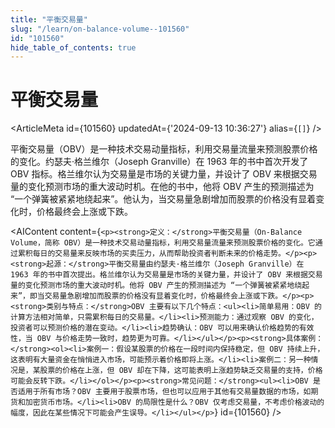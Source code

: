 ```yaml
---
title: "平衡交易量"
slug: "/learn/on-balance-volume--101560"
id: "101560"
hide_table_of_contents: true
---
```



# 平衡交易量

<ArticleMeta id={101560} updatedAt={'2024-09-13 10:36:27'} alias={`[]`} />
<div className='border-solid border-b border-t-0 my-4 border-[var(--ifm-color-gray-300)]' />

平衡交易量（OBV）是一种技术交易动量指标，利用交易量流量来预测股票价格的变化。约瑟夫·格兰维尔（Joseph Granville）在 1963 年的书中首次开发了 OBV 指标。格兰维尔认为交易量是市场的关键力量，并设计了 OBV 来根据交易量的变化预测市场的重大波动时机。在他的书中，他将 OBV 产生的预测描述为 “一个弹簧被紧紧地绕起来”。他认为，当交易量急剧增加而股票的价格没有显着变化时，价格最终会上涨或下跌。

<AIContent content={`<p><strong>定义：</strong>平衡交易量（On-Balance Volume，简称 OBV）是一种技术交易动量指标，利用交易量流量来预测股票价格的变化。它通过累积每日的交易量来反映市场的买卖压力，从而帮助投资者判断未来的价格走势。</p><p><strong>起源：</strong>平衡交易量由约瑟夫·格兰维尔（Joseph Granville）在 1963 年的书中首次提出。格兰维尔认为交易量是市场的关键力量，并设计了 OBV 来根据交易量的变化预测市场的重大波动时机。他将 OBV 产生的预测描述为 “一个弹簧被紧紧地绕起来”，即当交易量急剧增加而股票的价格没有显着变化时，价格最终会上涨或下跌。</p><p><strong>类别与特点：</strong>OBV 主要有以下几个特点：<ul><li>简单易用：OBV 的计算方法相对简单，只需累积每日的交易量。</li><li>预测能力：通过观察 OBV 的变化，投资者可以预测价格的潜在变动。</li><li>趋势确认：OBV 可以用来确认价格趋势的有效性，当 OBV 与价格走势一致时，趋势更为可靠。</li></ul></p><p><strong>具体案例：</strong><ol><li>案例一：假设某股票的价格在一段时间内保持稳定，但 OBV 持续上升，这表明有大量资金在悄悄进入市场，可能预示着价格即将上涨。</li><li>案例二：另一种情况是，某股票的价格在上涨，但 OBV 却在下降，这可能表明上涨趋势缺乏交易量的支持，价格可能会反转下跌。</li></ol></p><p><strong>常见问题：</strong><ul><li>OBV 是否适用于所有市场？OBV 主要用于股票市场，但也可以应用于其他有交易量数据的市场，如期货和加密货币市场。</li><li>OBV 的局限性是什么？OBV 仅考虑交易量，不考虑价格波动的幅度，因此在某些情况下可能会产生误导。</li></ul></p>`} id={101560} />
